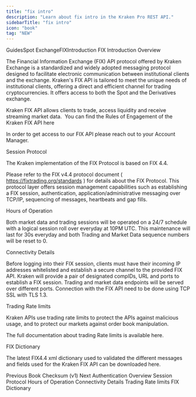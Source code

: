 ```yaml
---
title: "fix intro"
description: "Learn about fix intro in the Kraken Pro REST API."
sidebarTitle: "fix intro"
icon: "book"
tag: "NEW"
---
```

GuidesSpot ExchangeFIXIntroduction
FIX Introduction
Overview​

The Financial Information Exchange (FIX) API protocol offered by Kraken Exchange is a standardized and widely adopted messaging protocol designed to facilitate electronic communication between institutional clients and the exchange. Kraken's FIX API is tailored to meet the unique needs of institutional clients, offering a direct and efficient channel for trading cryptocurrencies. It offers access to both the Spot and the Derivatives exchange.

Kraken FIX API allows clients to trade, access liquidity and receive streaming market data.  You can find the Rules of Engagement of the Kraken FIX API here

In order to get access to our FIX API please reach out to your Account Manager.

Session Protocol​

The Kraken implementation of the FIX Protocol is based on FIX 4.4.

Please refer to the FIX v4.4 protocol document ( https://fixtrading.org/standards ) for details about the FIX Protocol. This protocol layer offers session management capabilities such as establishing a FIX session, authentication, application/administrative messaging over TCP/IP, sequencing of messages, heartbeats and gap fills.

Hours of Operation  ​

Both market data and trading sessions will be operated on a 24/7 schedule with a logical session roll over everyday at 10PM UTC. This maintenance will last for 30s everyday and both Trading and Market Data sequence numbers will be reset to 0.

Connectivity Details​

Before logging into their FIX session, clients must have their incoming IP addresses whitelisted and establish a secure channel to the provided FIX API. Kraken will provide a pair of designated compIDs, URL and ports to establish a FIX session. Trading and market data endpoints will be served over different ports. Connection with the FIX API need to be done using TCP SSL with TLS 1.3.

Trading Rate limits​

Kraken APIs use trading rate limits to protect the APIs against malicious usage, and to protect our markets against order book manipulation.

The full documentation about trading Rate limits is available here.

FIX Dictionary​

The latest FIX4.4 xml dictionary used to validated the different messages and fields used for the Kraken FIX API can be downloaded here.

Previous
Book Checksum (v1)
Next
Authentication
Overview
Session Protocol
Hours of Operation
Connectivity Details
Trading Rate limits
FIX Dictionary